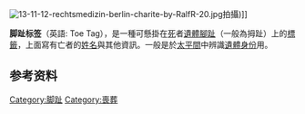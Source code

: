 {{Unreferenced|time=2016-07-16T03:02:27+00:00}}
[[File:13-11-12-rechtsmedizin-berlin-charite-by-RalfR-20.jpg|thumb]]拍攝)]]

'''脚趾标签'''（英語: Toe Tag），是一種可懸掛在[[死|死]]者[[遺體|遺體]][[腳趾|腳趾]]（一般為拇趾）上的[[標籤|標籤]]，上面寫有亡者的[[姓名|姓名]]與其他資訊。一般是於[[太平間|太平間]]中辨識[[遺體|遺體]][[身份|身份]]用。

== 参考资料 ==
{{reflist}}

[[Category:脚趾|Category:脚趾]]
[[Category:喪葬|Category:喪葬]]
